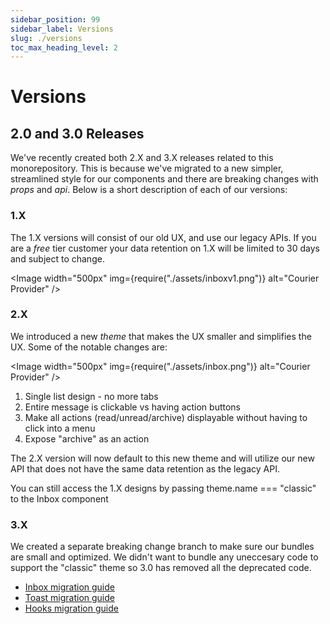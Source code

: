 ```yaml
---
sidebar_position: 99
sidebar_label: Versions
slug: ./versions
toc_max_heading_level: 2
---
```



# Versions

## 2.0 and 3.0 Releases

We've recently created both 2.X and 3.X releases related to this monorepository. This is because we've migrated to a new simpler, streamlined style for our components and there are breaking changes with _props_ and _api_. Below is a short description of each of our versions:

### 1.X

The 1.X versions will consist of our old UX, and use our legacy APIs. If you are a _free_ tier customer your data retention on 1.X will be limited to 30 days and subject to change.

<Image width="500px" img={require("./assets/inboxv1.png")} alt="Courier Provider" />

### 2.X

We introduced a new _theme_ that makes the UX smaller and simplifies the UX. Some of the notable changes are:

<Image width="500px" img={require("./assets/inbox.png")} alt="Courier Provider" />

1. Single list design - no more tabs
2. Entire message is clickable vs having action buttons
3. Make all actions (read/unread/archive) displayable without having to click into a menu
4. Expose "archive" as an action

The 2.X version will now default to this new theme and will utilize our new API that does not have the same data retention as the legacy API.

You can still access the 1.X designs by passing theme.name === "classic" to the Inbox component

### 3.X

We created a separate breaking change branch to make sure our bundles are small and optimized. We didn't want to bundle any uneccesary code to support the "classic" theme so 3.0 has removed all the deprecated code.

- [Inbox migration guide](https://github.com/trycourier/courier-react/tree/main/packages/react-inbox/docs/0.overview.md)
- [Toast migration guide](https://github.com/trycourier/courier-react/tree/main/packages/react-toast/docs/0.overview.md)
- [Hooks migration guide](https://github.com/trycourier/courier-react/tree/main/packages/react-hooks/0.overview.md)